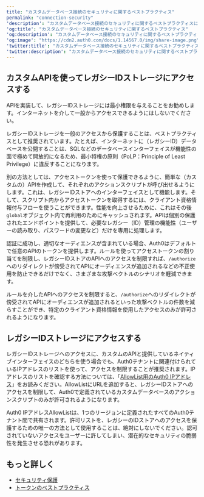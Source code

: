 ---
title: "カスタムデータベース接続のセキュリティに関するベストプラクティス"
permalink: "connection-security"
'description': "カスタムデータベース接続のセキュリティに関するベストプラクティスについて説明します。"
'og:title': "カスタムデータベース接続のセキュリティに関するベストプラクティス"
'og:description': "カスタムデータベース接続のセキュリティに関するベストプラクティスについて説明します。"
'og:image': "https://cdn2.auth0.com/docs/1.14567.0/img/share-image.png"
'twitter:title': "カスタムデータベース接続のセキュリティに関するベストプラクティス"
'twitter:description': "カスタムデータベース接続のセキュリティに関するベストプラクティスについて説明します。"
---

## カスタムAPIを使ってレガシーIDストレージにアクセスする

APIを実装して、レガシーIDストレージには最小権限を与えることをお勧めします。インターネットを介して一般からアクセスできるようにはしないでください。

レガシーIDストレージを一般のアクセスから保護することは、ベストプラクティスとして推奨されています。たとえば、インターネットに（レガシーID）データベースを公開することは、SQLなどのデータベースインターフェイスが機能性の面で極めて開放的になるため、最小特権の原則（PoLP：Principle of Least Privilege）に違反することになります。

別の方法としては、アクセストークンを使って保護できるように、簡単な（カスタムの）APIを作成して、それぞれのアクションスクリプトが呼び出せるようにします。これは、レガシーIDストアへのインターフェイスとして機能します。そして、スクリプト内からアクセストークンを取得するには、クライアント資格情報付与フローを使うことができます。性能を向上させるために、これはその後`global`オブジェクト内で再利用のためにキャッシュされます。APIは個別の保護されたエンドポイントを提供して、必要なレガシー（ID）管理の機能性（ユーザーの読み取り、パスワードの変更など）だけを専用に処理します。

認証に成功し、適切なオーディエンスが含まれている場合、Auth0はデフォルトで任意のAPIのトークンを提供します。ルールを使ってアクセストークンの割り当てを制限し、レガシーIDストアのAPIへのアクセスを制限すれば、`/authorize`へのリダイレクトが傍受されてAPIにオーディエンスが追加されるなどの不正使用を防止できるだけでなく、さまざまな攻撃ベクトルのシナリオを軽減できます。

<Warning>

ルールを介したAPIへのアクセスを制限すると、`/authorize`へのリダイレクトが傍受されてAPIにオーディエンスが追加されるといった攻撃ベクトルの件数を減らすことができ、特定のクライアント資格情報を使用したアクセスのみが許可されるようになります。

</Warning>

## レガシーIDストレージにアクセスする

レガシーIDストレージへのアクセスに、カスタムのAPIと提供しているネイティブインターフェイスのどちらを使う場合でも、Auth0テナントに関連付けられているIPアドレスのリストを使って、アクセスを制限することが推奨されます。IPアドレスのリストを確認する方法については、「[AllowList用のAuth0 IPアドレス](/docs/ja-jp/secure/security-guidance/data-security/allowlist)」をお読みください。AllowListにURLを追加すると、レガシーIDストアへのアクセスを制限して、Auth0で定義されているカスタムデータベースのアクションスクリプトのみが許可されるようになります。

<Warning>

Auth0 IPアドレスAllowListは、1つのリージョンに定義されたすべてのAuth0テナント間で共有されます。許可リストを、レガシーのIDストアへのアクセスを保護するための唯一の方法として使用することは、絶対にしないでください。認可されていないアクセスをユーザーに許してしまい、潜在的なセキュリティの脆弱性を発生させる恐れがあります。

</Warning>

## もっと詳しく

* [セキュリティ保護](/docs/ja-jp/secure)
* [トークンのベストプラクティス](/docs/ja-jp/secure/tokens/token-best-practices)